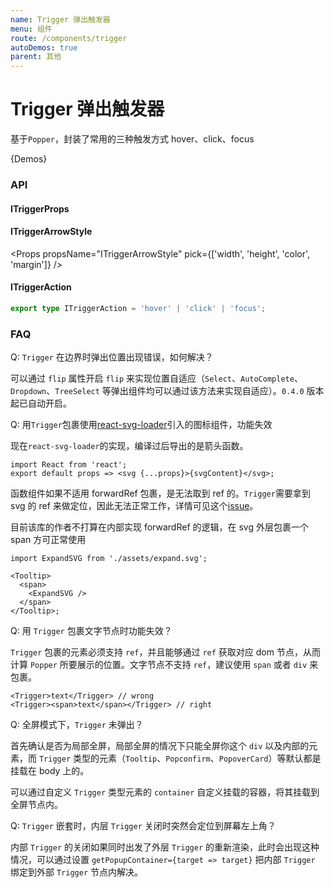 ```yaml
---
name: Trigger 弹出触发器
menu: 组件
route: /components/trigger
autoDemos: true
parent: 其他
---
```


# Trigger 弹出触发器

基于`Popper`，封装了常用的三种触发方式 hover、click、focus

{Demos}

### API

#### ITriggerProps

<Props propsName="ITriggerProps" />

#### ITriggerArrowStyle

<Props propsName="ITriggerArrowStyle" pick={['width', 'height', 'color', 'margin']} />

#### ITriggerAction

```ts
export type ITriggerAction = 'hover' | 'click' | 'focus';
```

### FAQ

Q: `Trigger` 在边界时弹出位置出现错误，如何解决？

可以通过 `flip` 属性开启 `flip` 来实现位置自适应（`Select`、`AutoComplete`、`Dropdown`、`TreeSelect` 等弹出组件均可以通过该方法来实现自适应）。`0.4.0` 版本起已自动开启。

Q: 用`Trigger`包裹使用[react-svg-loader](https://github.com/boopathi/react-svg-loader)引入的图标组件，功能失效

现在`react-svg-loader`的实现，编译过后导出的是箭头函数。

```tsx
import React from 'react';
export default props => <svg {...props}>{svgContent}</svg>;
```

函数组件如果不适用 forwardRef 包裹，是无法取到 ref 的。`Trigger`需要拿到 svg 的 ref 来做定位，因此无法正常工作，详情可见这个[issue](https://github.com/boopathi/react-svg-loader/issues/262)。

目前该库的作者不打算在内部实现 forwardRef 的逻辑，在 svg 外层包裹一个 span 方可正常使用

```tsx
import ExpandSVG from './assets/expand.svg';

<Tooltip>
  <span>
    <ExpandSVG />
  </span>
</Tooltip>;
```

Q: 用 `Trigger` 包裹文字节点时功能失效？

`Trigger` 包裹的元素必须支持 `ref`，并且能够通过 `ref` 获取对应 dom 节点，从而计算 `Popper` 所要展示的位置。文字节点不支持 `ref`，建议使用 `span` 或者 `div` 来包裹。

```tsx
<Trigger>text</Trigger> // wrong
<Trigger><span>text</span></Trigger> // right
```

Q: 全屏模式下，`Trigger` 未弹出？

首先确认是否为局部全屏，局部全屏的情况下只能全屏你这个 `div` 以及内部的元素，而 `Trigger` 类型的元素（`Tooltip`、`Popconfirm`、`PopoverCard`）等默认都是挂载在 body 上的。

可以通过自定义 `Trigger` 类型元素的 `container` 自定义挂载的容器，将其挂载到全屏节点内。

Q: `Trigger` 嵌套时，内层 `Trigger` 关闭时突然会定位到屏幕左上角？

内部 `Trigger` 的关闭如果同时出发了外层 `Trigger` 的重新渲染，此时会出现这种情况，可以通过设置 `getPopupContainer={target => target}` 把内部 `Trigger` 绑定到外部 `Trigger` 节点内解决。
